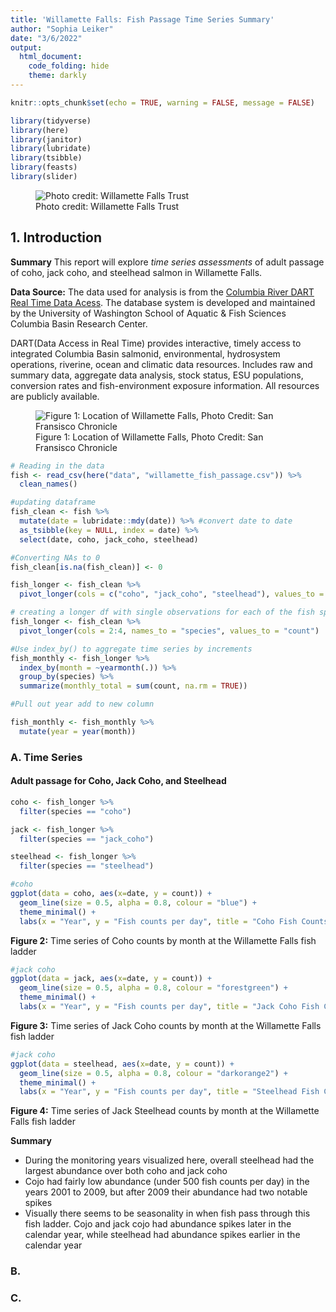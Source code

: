 ```yaml
---
title: 'Willamette Falls: Fish Passage Time Series Summary'
author: "Sophia Leiker"
date: "3/6/2022"
output: 
  html_document:
    code_folding: hide
    theme: darkly
---
```


```r
knitr::opts_chunk$set(echo = TRUE, warning = FALSE, message = FALSE)

library(tidyverse)
library(here)
library(janitor)
library(lubridate)
library(tsibble)
library(feasts)
library(slider)

```

![Photo credit: Willamette Falls Trust ](https://images.squarespace-cdn.com/content/v1/5c33c4d3b1059881395762dd/1636003105157-PSJVWMNO33XHWUW3Z9R3/20211029_125404.jpg?format=1500w)

## 1. Introduction {.tabset .tabset-pills}

**Summary** This report will explore *time series assessments* of adult passage of coho, jack coho, and steelhead salmon in Willamette Falls. 

**Data Source:** The data used for analysis is from the [Columbia River DART Real Time Data Acess](http://www.cbr.washington.edu/dart/query/adult_graph_text). The database system is developed and maintained by the University of Washington School of Aquatic & Fish Sciences Columbia Basin Research Center. 

DART(Data Access in Real Time) provides interactive, timely access to integrated Columbia Basin salmonid, environmental, hydrosystem operations, riverine, ocean and climatic data resources. Includes raw and summary data, aggregate data analysis, stock status, ESU populations, conversion rates and fish-environment exposure information. All resources are publicly available.

![Figure 1: Location of Willamette Falls, Photo Credit: San Fransisco Chronicle](https://s.hdnux.com/photos/01/00/14/06/16826794/5/1200x0.jpg)


```r
# Reading in the data
fish <- read_csv(here("data", "willamette_fish_passage.csv")) %>% 
  clean_names()
```

```r
#updating dataframe
fish_clean <- fish %>% 
  mutate(date = lubridate::mdy(date)) %>% #convert date to date
  as_tsibble(key = NULL, index = date) %>% 
  select(date, coho, jack_coho, steelhead)
```

```r
#Converting NAs to 0
fish_clean[is.na(fish_clean)] <- 0 

fish_longer <- fish_clean %>% 
  pivot_longer(cols = c("coho", "jack_coho", "steelhead"), values_to = "count")
```

```r
# creating a longer df with single observations for each of the fish species of interest
fish_longer <- fish_clean %>% 
  pivot_longer(cols = 2:4, names_to = "species", values_to = "count")

#Use index_by() to aggregate time series by increments
fish_monthly <- fish_longer %>% 
  index_by(month = ~yearmonth(.)) %>%
  group_by(species) %>%
  summarize(monthly_total = sum(count, na.rm = TRUE))

#Pull out year add to new column

fish_monthly <- fish_monthly %>% 
  mutate(year = year(month))
```


### A. Time Series

#### Adult passage for Coho, Jack Coho, and Steelhead 

```r
coho <- fish_longer %>% 
  filter(species == "coho")

jack <- fish_longer %>% 
  filter(species == "jack_coho")

steelhead <- fish_longer %>% 
  filter(species == "steelhead")

#coho
ggplot(data = coho, aes(x=date, y = count)) +
  geom_line(size = 0.5, alpha = 0.8, colour = "blue") +
  theme_minimal() +
  labs(x = "Year", y = "Fish counts per day", title = "Coho Fish Counts", subtitle = "Data From: Columbia River DART Real Time Data Acess")
```

**Figure 2:** Time series of Coho counts by month at the Willamette Falls fish ladder

```r
#jack coho
ggplot(data = jack, aes(x=date, y = count)) +
  geom_line(size = 0.5, alpha = 0.8, colour = "forestgreen") +
  theme_minimal() +
  labs(x = "Year", y = "Fish counts per day", title = "Jack Coho Fish Counts", subtitle = "Data From: Columbia River DART Real Time Data Acess")
```

**Figure 3:** Time series of Jack Coho counts by month at the Willamette Falls fish ladder

```r
#jack coho
ggplot(data = steelhead, aes(x=date, y = count)) +
  geom_line(size = 0.5, alpha = 0.8, colour = "darkorange2") +
  theme_minimal() +
  labs(x = "Year", y = "Fish counts per day", title = "Steelhead Fish Counts", subtitle = "Data From: Columbia River DART Real Time Data Acess")

```

**Figure 4:** Time series of Jack Steelhead counts by month at the Willamette Falls fish ladder

**Summary** 

- During the monitoring years visualized here, overall steelhead had the largest abundance over both coho and jack coho
- Cojo had fairly low abundance (under 500 fish counts per day) in the years 2001 to 2009, but after 2009 their abundance had two notable spikes 
- Visually there seems to be seasonality in when fish pass through this fish ladder. Cojo and jack cojo had abundance spikes later in the calendar year, while steelhead had abundance spikes earlier in the calendar year


### B. 


### C.

